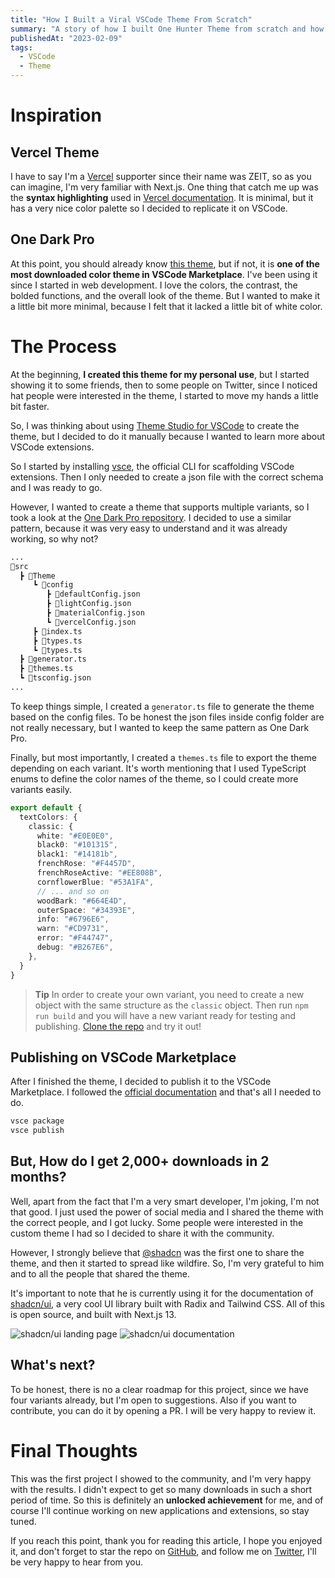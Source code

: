 ```yaml
---
title: "How I Built a Viral VSCode Theme From Scratch"
summary: "A story of how I built One Hunter Theme from scratch and how I got 2,000+ downloads in 2 months."
publishedAt: "2023-02-09"
tags:
  - VSCode
  - Theme
---
```


# Inspiration

## Vercel Theme

I have to say I'm a [Vercel](https://www.vercel.com) supporter since their name was ZEIT, so as you can imagine, I'm very familiar with Next.js.
One thing that catch me up was the **syntax highlighting** used in [Vercel documentation](https://vercel.com/docs). It is minimal, but it has a very nice color palette so I decided to replicate it on VSCode.

## One Dark Pro

At this point, you should already know [this theme](https://marketplace.visualstudio.com/items?itemName=zhuangtongfa.Material-theme), but if not, it is **one of the most downloaded color theme in VSCode Marketplace**.
I've been using it since I started in web development.
I love the colors, the contrast, the bolded functions, and the overall look of the theme.
But I wanted to make it a little bit more minimal, because I felt that it lacked a little bit of white color.

# The Process

At the beginning, **I created this theme for my personal use**, but I started showing it to some friends, then to some people on Twitter, since I noticed hat people were interested in the theme, I started to move my hands a little bit faster.

So, I was thinking about using [Theme Studio for VSCode](https://themes.vscode.one/) to create the theme, but I decided to do it manually because I wanted to learn more about VSCode extensions.

So I started by installing [vsce](https://code.visualstudio.com/api/working-with-extensions/publishing-extension), the official CLI for scaffolding VSCode extensions.
Then I only needed to create a json file with the correct schema and I was ready to go. 

However, I wanted to create a theme that supports multiple variants, so I took a look at the [One Dark Pro repository](https://github.com/Binaryify/OneDark-Pro).
I decided to use a similar pattern, because it was very easy to understand and it was already working, so why not?

```bash showLineNumbers title="Working Directory"
...
📂src
  ┣ 📂Theme
     ┗ 📂config
        ┣ 📄defaultConfig.json
        ┣ 📄lightConfig.json
        ┣ 📄materialConfig.json
        ┗ 📄vercelConfig.json
     ┣ 📄index.ts
     ┣ 📄types.ts
     ┗ 📄types.ts
  ┣ 📄generator.ts
  ┣ 📄themes.ts
  ┗ 📄tsconfig.json
...
```

To keep things simple, I created a `generator.ts` file to generate the theme based on the config files.
To be honest the json files inside config folder are not really necessary, but I wanted to keep the same pattern as One Dark Pro.

Finally, but most importantly, I created a `themes.ts` file to export the theme depending on each variant.
It's worth mentioning that I used TypeScript enums to define the color names of the theme, so I could create more variants easily.

```typescript title="src/themes.ts"
export default {
  textColors: {
    classic: {
      white: "#E0E0E0",
      black0: "#101315",
      black1: "#14181b",
      frenchRose: "#F4457D",
      frenchRoseActive: "#EE808B",
      cornflowerBlue: "#53A1FA",
      // ... and so on
      woodBark: "#664E4D",
      outerSpace: "#34393E",
      info: "#6796E6",
      warn: "#CD9731",
      error: "#F44747",
      debug: "#B267E6",
    },
  }
}
```

> **Tip**
> In order to create your own variant, you need to create a new object with the same structure as the `classic` object.
> Then run `npm run build` and you will have a new variant ready for testing and publishing.
> [Clone the repo]() and try it out!
 
## Publishing on VSCode Marketplace

After I finished the theme, I decided to publish it to the VSCode Marketplace.
I followed the [official documentation](https://code.visualstudio.com/api/working-with-extensions/publishing-extension) and that's all I needed to do.

```bash title="Terminal"
vsce package
vsce publish
```

## But, How do I get 2,000+ downloads in 2 months?

Well, apart from the fact that I'm a very smart developer, I'm joking, I'm not that good.
I just used the power of social media and I shared the theme with the correct people, and I got lucky.
Some people were interested in the custom theme I had so I decided to share it with the community.

However, I strongly believe that [@shadcn](https://twitter.com/shadcn) was the first one to share the theme, and then it started to spread like wildfire.
So, I'm very grateful to him and to all the people that shared the theme.

It's important to note that he is currently using it for the documentation of [shadcn/ui](https://ui.shadcn.com/docs/installation), a very cool
UI library built with Radix and Tailwind CSS. All of this is open source, and built with Next.js 13.


<Image src="/images/shadcnui.png" width={2233} height={1112} alt="shadcn/ui landing page" />

<Image src="/images/shadcnuidocs.png" width={2233} height={1112} alt="shadcn/ui documentation" />

## What's next?

To be honest, there is no a clear roadmap for this project, since we have four variants already, but I'm open to suggestions.
Also if you want to contribute, you can do it by opening a PR. I will be very happy to review it.


# Final Thoughts

This was the first project I showed to the community, and I'm very happy with the results. I didn't expect to get so many downloads in such a short period of time.
So this is definitely an **unlocked achievement** for me, and of course I'll continue working on new applications and extensions, so stay tuned.

If you reach this point, thank you for reading this article, I hope you enjoyed it, and don't forget to star the repo on
 [GitHub](https://github.com/Railly/one-hunter-vscode), and follow me on [Twitter](https://twitter.com/raillyhugo), I'll be very happy to hear from you.
